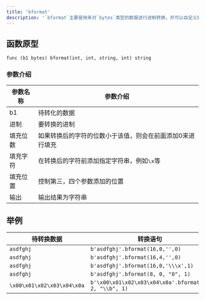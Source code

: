 ```yaml
---
title: 'bformat'
description: '`bformat`主要是用来对`bytes`类型的数据进行进制转换，并可以自定义输出样式'
---
```


## 函数原型

`func (b1 bytes) bformat(int, int, string, int) string`

### 参数介绍

| 参数名称 | 参数介绍                          |
|------|-------------------------------|
| b1   | 待转化的数据                        |
| 进制   | 要转换的进制                        |
| 填充位数 | 如果转换后的字符的位数小于该值，则会在前面添加0来进行填充 |
| 填充字符 | 在转换后的字符前添加指定字符串，例如`\x`等       |
| 填充位置 | 控制第三，四个参数添加的位置                |
| 输出   | 输出结果为字符串                      |

## 举例

| 待转换数据                      | 转换语句                                                  | 输出结果                           |
|----------------------------|-------------------------------------------------------|--------------------------------|
| `asdfghj`                  | `b'asdfghj'.bformat(16,0,'',0)`                       | `6173646667686a`               |
| `asdfghj`                  | `b'asdfghj'.bformat(16,4,'',0)`                       | `006100730064006600670068006a` |
| `asdfghj`                  | `b'asdfghj'.bformat(16,0,'\\\x',1)`                   | `\x61\x73\x64\x66\x67\x68\x6a` |
| `asdfghj`                  | `b'asdfghj'.bformat(8, 0, "0", 1)`                    | `0141016301440146014701500152` |
| `\x00\x01\x02\x03\x04\x0a` | `b'\x00\x01\x02\x03\x04\x0a'.bformat(2, 2, "\\b", 1)` | `\b00\b01\b10\b11\b100\b1010`  |